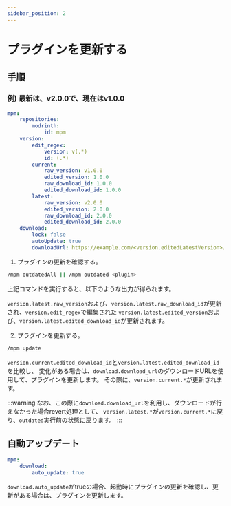 ```yaml
---
sidebar_position: 2
---
```


# プラグインを更新する

## 手順

### 例) 最新は、v2.0.0で、現在はv1.0.0

```yaml
mpm:
    repositories:
        modrinth:
            id: mpm
    version:
        edit_regex:
            version: v(.*)
            id: (.*)
        current:
            raw_version: v1.0.0
            edited_version: 1.0.0
            raw_download_id: 1.0.0
            edited_download_id: 1.0.0
        latest:
            raw_version: v2.0.0
            edited_version: 2.0.0
            raw_download_id: 2.0.0
            edited_download_id: 2.0.0
    download:
        lock: false
        autoUpdate: true
        downloadUrl: https://example.com/<version.editedLatestVersion>/plasmo-voice.jar
```

1. プラグインの更新を確認する。

```bash
/mpm outdatedAll || /mpm outdated <plugin>
```

上記コマンドを実行すると、以下のような出力が得られます。

`version.latest.raw_version`および、`version.latest.raw_download_id`が更新され、`version.edit_regex`で編集された
`version.latest.edited_version`および、`version.latest.edited_download_id`が更新されます。


2. プラグインを更新する。

```bash
/mpm update
```

`version.current.edited_download_id`と`version.latest.edited_download_id`を比較し、
変化がある場合は、`download.download_url`のダウンロードURLを使用して、プラグインを更新します。
その際に、`version.current.*`が更新されます。

:::warning
なお、この際に`download.download_url`を利用し、ダウンロードが行えなかった場合revert処理として、
`version.latest.*`が`version.current.*`に戻り、`outdated`実行前の状態に戻ります。
:::

## 自動アップデート

```yaml
mpm:
    download:
        auto_update: true
```

`download.auto_update`がtrueの場合、起動時にプラグインの更新を確認し、更新がある場合は、プラグインを更新します。







